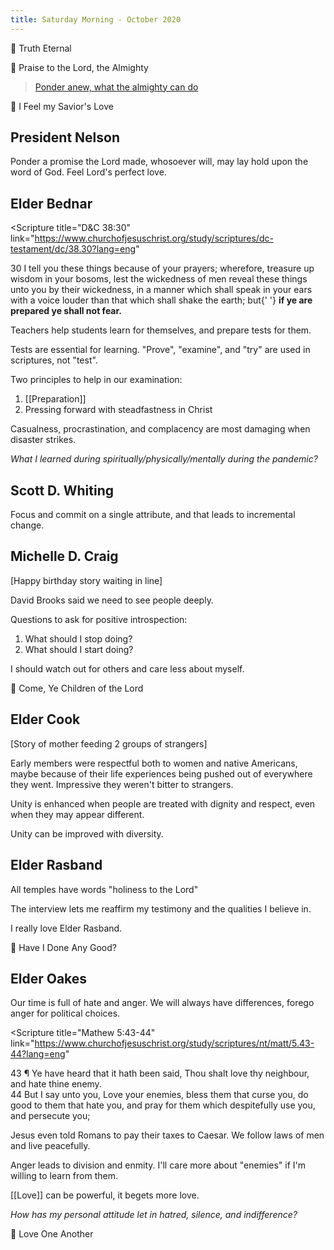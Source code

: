 ```yaml
---
title: Saturday Morning - October 2020
---
```


🎵 Truth Eternal

🎵 Praise to the Lord, the Almighty

> [Ponder anew, what the almighty can do](https://kylegill.com/blog/2020-03-16-a-farewell-address/#ponder-anew-what-the-almighty-can-do)

🎵 I Feel my Savior's Love

## President Nelson

Ponder a promise the Lord made, whosoever will, may lay hold upon the word of God. Feel Lord's perfect love.

## Elder Bednar

<Scripture
  title="D&C 38:30"
  link="https://www.churchofjesuschrist.org/study/scriptures/dc-testament/dc/38.30?lang=eng"
>
  30 I tell you these things because of your prayers; wherefore, treasure up wisdom in your bosoms,
  lest the wickedness of men reveal these things unto you by their wickedness, in a manner which
  shall speak in your ears with a voice louder than that which shall shake the earth; but{' '}
  <b>if ye are prepared ye shall not fear.</b>
</Scripture>

Teachers help students learn for themselves, and prepare tests for them.

Tests are essential for learning. "Prove", "examine", and "try" are used in scriptures, not "test".

Two principles to help in our examination:

1. [[Preparation]]
2. Pressing forward with steadfastness in Christ

Casualness, procrastination, and complacency are most damaging when disaster strikes.

_What I learned during spiritually/physically/mentally during the pandemic?_

## Scott D. Whiting

Focus and commit on a single attribute, and that leads to incremental change.

## Michelle D. Craig

[Happy birthday story waiting in line]

David Brooks said we need to see people deeply.

Questions to ask for positive introspection:

1. What should I stop doing?
2. What should I start doing?

I should watch out for others and care less about myself.

🎵 Come, Ye Children of the Lord

## Elder Cook

[Story of mother feeding 2 groups of strangers]

Early members were respectful both to women and native Americans, maybe because of their life experiences being pushed out of everywhere they went. Impressive they weren't bitter to strangers.

Unity is enhanced when people are treated with dignity and respect, even when they may appear different.

Unity can be improved with diversity.

## Elder Rasband

All temples have words "holiness to the Lord"

The interview lets me reaffirm my testimony and the qualities I believe in.

I really love Elder Rasband.

🎵 Have I Done Any Good?

## Elder Oakes

Our time is full of hate and anger. We will always have differences, forego anger for political choices.

<Scripture
  title="Mathew 5:43-44"
  link="https://www.churchofjesuschrist.org/study/scriptures/nt/matt/5.43-44?lang=eng"
>
  43 ¶ Ye have heard that it hath been said, Thou shalt love thy neighbour, and hate thine enemy.
  <br />
  44 But I say unto you, Love your enemies, bless them that curse you, do good to them that hate
  you, and pray for them which despitefully use you, and persecute you;
</Scripture>

Jesus even told Romans to pay their taxes to Caesar. We follow laws of men and live peacefully.

Anger leads to division and enmity. I'll care more about "enemies" if I'm willing to learn from them.

[[Love]] can be powerful, it begets more love.

_How has my personal attitude let in hatred, silence, and indifference?_

🎵 Love One Another
